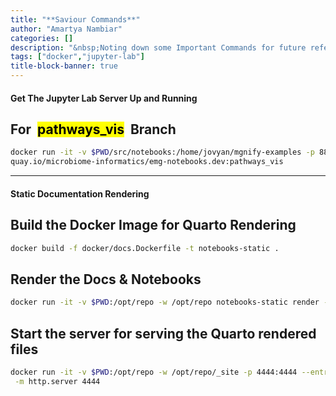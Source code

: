 ```yaml
---
title: "**Saviour Commands**"
author: "Amartya Nambiar"
categories: []
description: "&nbsp;Noting down some Important Commands for future reference"
tags: ["docker","jupyter-lab"]
title-block-banner: true
---
```


#### Get The Jupyter Lab Server Up and Running

::: {.callout-note icon="false"}
## For  <mark style="background-color: yellow">pathways_vis</mark>  Branch

``` bash
docker run -it -v $PWD/src/notebooks:/home/jovyan/mgnify-examples -p 8888:8888 \
quay.io/microbiome-informatics/emg-notebooks.dev:pathways_vis
```
:::

------------------------------------------------------------------------

#### Static Documentation Rendering

::: {.callout-note icon="false"}
## Build the Docker Image for Quarto Rendering

``` bash
docker build -f docker/docs.Dockerfile -t notebooks-static .
```
:::

::: {.callout-note icon="false"}
## Render the Docs & Notebooks

``` bash
docker run -it -v $PWD:/opt/repo -w /opt/repo notebooks-static render --execute
```
:::

::: {.callout-note icon="false"}
## Start the server for serving the Quarto rendered files

``` bash
docker run -it -v $PWD:/opt/repo -w /opt/repo/_site -p 4444:4444 --entrypoint python notebooks-static \
 -m http.server 4444
```
:::
